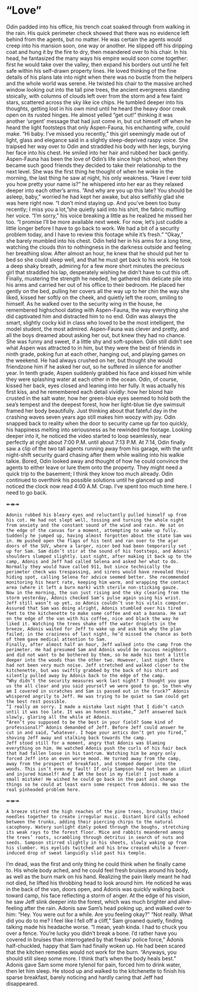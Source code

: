 # "Love"

Odin padded into his office, his trench coat soaked through from walking in the rain. His quick perimeter check showed that there was no evidence left behind from the agents, but no matter. He was certain the agents would creep into his mansion soon, one way or another. He slipped off his dripping coat and hung it by the fire to dry, then meandered over to his chair. In his head, he fantasized the many ways his empire would soon come together: first he would take over the valley, then expand his borders out until he felt safe within his self-drawn property lines. He loved thinking of the fine details of his plans late into night when there was no bustle from the helpers and the whole world was serene. He twisted his chair to the massive arched window looking out into the tall pine trees, the ancient evergreens standing stoically, with columns of clouds left over from the storm and a few faint stars, scattered across the sky like ice chips. He tumbled deeper into his thoughts, getting lost in his own mind until he heard the heavy door creak open on its rusted hinges. He almost yelled “get out!” thinking it was another ‘urgent’ message that had just come in, but cut himself off when he heard the light footsteps that only Aspen-Fauna, his enchanting wife, could make.
“Hi baby. I’ve missed you recently,” this girl seemingly made out of light, glass and elegance said in a slightly sleep-deprived raspy voice. She traipsed her way over to Odin and straddled his body with her legs, burying her face into his chest. He smiled into her hair and rubbed her back gently. Aspen-Fauna has been the love of Odin’s life since high school, when they became such good friends they decided to take their relationship to the next level. She was the first thing he thought of when he woke in the morning, the last thing he saw at night, his only weakness.
“Have I ever told you how pretty your name is?” he whispered into her ear as they relaxed deeper into each other's arms. “And why are you up this late? You should be asleep, baby,” worried he had kept her awake, but also selfishly glad she was here right now.
“I don’t mind staying up. And you’ve been too busy recently; I miss you a lot,”she quietly said into his shirt, the fabric muffling her voice.
“I’m sorry,” his voice breaking a little as he realized he missed her too. “I promise I’ll be more available next week. For now, let’s just cuddle a little longer before I have to go back to work. We had a bit of a security problem today, and I have to review this footage while it's fresh.”
“Okay,” she barely mumbled into his chest.
Odin held her in his arms for a long time, watching the clouds thin to nothingness in the darkness outside and feeling her breathing slow. After almost an hour, he knew that he should put her to bed so she could sleep well, and that he must get back to his work. He took a deep shaky breath, admiring for a few more short minutes the precious girl that straddled his lap, desperately wishing he didn’t have to cut this off. Finally, mustering the strength he needed, he gathered this delicate pile into his arms and carried her out of his office to their bedroom. He placed her gently on the bed, pulling her covers all the way up to her chin the way she liked, kissed her softly on the cheek, and quietly left the room, smiling to himself.
As he walked over to the security wing in the house, he remembered highschool dating with Aspen-Fauna, the way everything she did captivated him and distracted him to no end. Odin was always the smart, slightly cocky kid in class who loved to be the most intelligent, the model student, the most admired. Aspen-Fauna was clever and pretty, and all the boys dreamed about asking her out, but knew they had no chance. She was funny and sweet, if a little shy and soft-spoken. Odin still didn’t see what Aspen was attracted to in him, but they were the best of friends in ninth grade, poking fun at each other, hanging out, and playing games on the weekend. He had always crushed on her, but thought she would friendzone him if he asked her out, so he suffered in silence for another year. In tenth grade, Aspen suddenly grabbed his face and kissed him while they were splashing water at each other in the ocean. Odin, of course, kissed her back, eyes closed and leaning into her fully. It was actually his first kiss, and he remembered each detail vividly: how her blond hair crusted in the salt water, how her green-blue eyes seemed to hold both the sea’s tempest and the deepest forest, how her light-blue tie dye swimsuit framed her body beautifully. Just thinking about that fateful day in the crashing waves seven years ago still makes him woozy with joy.
Odin snapped back to reality when the door to security came up far too quickly, his happiness melting into seriousness as he rewinded the footage. Looking deeper into it, he noticed the video started to loop seamlessly, near perfectly at right about 7:00 P.M. until about 7:13 P.M. At 7:14, Odin finally saw a clip of the two tall agents running away from his garage, with the unfit night-shift security guard chasing after them while wailing into his walkie talkie. Bored, Odin looked away and thought of how he could convince the agents to either leave or lure them onto the property. They might need a quick trip to the basement; I think they know too much already. Odin continued to overthink his possible solutions until he glanced up and noticed the clock now read 4:00 A.M. Crap. I’ve spent too much time here. I need to go back.

↞⇼↠

	Adonis rubbed his bleary eyes and reluctantly pulled himself up from his cot. He had not slept well, tossing and turning the whole night from anxiety and the constant sound of the wind and rain. He sat on the edge of the canvas for a moment, attempting to wake up fully. Suddenly he jumped up, having almost forgotten about the state Sam was in. He pushed open the flaps of his tent and ran over to the ajar doors of the SUV, where a larger, nicer bed had been temporarily set up for Sam. Sam didn’t stir at the sound of his footsteps, and Adonis’ shoulders slumped slightly. Last night, after making it back up to the camp, Adonis and Jeff had called Selena and asked her what to do. Normally they would have called 911, but since technically the perimeter check was trespassing, and sirens would have revealed their hiding spot, calling Selena for advice seemed better. She recommended monitoring his heart rate, keeping him warm, and wrapping the contact area (where it left a burn mark) with sterile non-sticking gauze. 
	Now in the morning, the sun just rising and the sky clearing from the storm yesterday, Adonis checked Sam’s pulse again using his wrist. Jeff still wasn’t up yet, so Adonis couldn’t use his vitals computer. Assured that Sam was doing alright, Adonis stumbled over his tired feet to the kitchenette to make some coffee and eat a banana. He sat on the edge of the van with his coffee, nice and black the way he liked it. Watching the trees shake off the water droplets in the breeze, Adonis waited for Jeff to wake up and ask him why the plan failed; in the craziness of last night, he’d missed the chance as both of them gave medical attention to Sam.
	Finally, after almost half an hour, Jeff walked into the camp from the perimeter. He had presumed Sam and Adonis would be raucous neighbors and did not want to be bothered by them, so he made his tent a little deeper into the woods than the other two. However, last night there had not been very much noise. Jeff stretched and walked closer to the kitchenette, but was swiftly grabbed by the back of his shirt and silently pulled away by Adonis back to the edge of the camp. 
	“Why didn’t the security measures work last night? I thought you gave us the all clear and you said yourself we were good to go. So then why am I covered in scratches and Sam is passed out in the truck?” Adonis whispered angrily to Jeff. He was trying to be quiet so Sam could get the best rest possible.
	“I really am sorry. I made a mistake last night that I didn’t catch until it was too late. It was an honest mistake,” Jeff answered back slowly, glaring all the while at Adonis.
	“Aren’t you supposed to be the best in your field? Some kind of professional?” Adonis demanded of Jeff. Before Jeff could answer he cut in and said, “whatever. I hope your antics don’t get you fired,” shoving Jeff away and stalking back towards the camp.
	Jeff stood still for a moment, angry that Adonis was blaming everything on him. He watched Adonis push the curls of his hair back that had fallen loose in his tantrum. Watching him be angry only forced Jeff into an even worse mood. He turned away from the camp, away from the prospect of breakfast, and stomped deeper into the woods. This isn’t even my fault! If only Sampson had not been an idiot and injured himself! And I AM the best in my field! I just made a small mistake! He wished he could go back in the past and change things so he could at least earn some respect from Adonis. He was the real pinheaded problem here. 
↞⇼↠

	
	A breeze stirred the high reaches of the pine trees, brushing their needles together to create irregular music. Distant bird calls echoed between the trunks, adding their piercing chirps to the natural cacophony. Watery sunlight dimly poked through the boughs, stretching its weak rays to the forest floor. Mice and rabbits meandered among the trees’ roots, scrambling through detritus in search of nuts and seeds. Sampson stirred slightly in his sheets, slowly waking up from his slumber. His eyelids twitched and his brow creased while a fever-induced drop of sweat languidly slid past his temple.
I’m dead, was the first and only thing he could think when he finally came to. His whole body ached, and he could feel fresh bruises around his body, as well as the burn mark on his hand. Realizing the pain likely meant he had not died, he lifted his throbbing head to look around him. He noticed he was in the back of the van, doors open, and Adonis was quickly walking back toward camp, his face reflecting a storm of anger. At the edge of his vision, he saw Jeff slink deeper into the forest, which was much brighter and alive-feeling after the rain. 
	Adonis saw Sam’s head poking up, and walked over to him:
	“Hey. You were out for a while. Are you feeling okay?”
	“Not really. What did you do to me? I feel like I fell off a cliff,” Sam groaned quietly, finding talking made his headache worse.
	“I mean, yeah kinda. I had to chuck you over a fence. You’re lucky you didn’t break a bone. I’d rather have you covered in bruises than interrogated by that freaks’ police force,” Adonis half-chuckled, happy that Sam had finally woken up. He had been scared that the kitchen remedies would not work for the burn. “Anyways, you should still sleep some more. I think that’s when the body heals best.”
	Adonis gave Sam some more tylenol for pain, forced him to drink water, then let him sleep. He stood up and walked to the kitchenette to finish his sparse breakfast, barely noticing and hardly caring that Jeff had disappeared.
